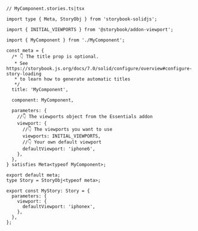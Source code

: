 ```tsx
// MyComponent.stories.ts|tsx

import type { Meta, StoryObj } from 'storybook-solidjs';

import { INITIAL_VIEWPORTS } from '@storybook/addon-viewport';

import { MyComponent } from './MyComponent';

const meta = {
  /* 👇 The title prop is optional.
   * See https://storybook.js.org/docs/7.0/solid/configure/overview#configure-story-loading
   * to learn how to generate automatic titles
   */
  title: 'MyComponent',

  component: MyComponent,

  parameters: {
    //👇 The viewports object from the Essentials addon
    viewport: {
      //👇 The viewports you want to use
      viewports: INITIAL_VIEWPORTS,
      //👇 Your own default viewport
      defaultViewport: 'iphone6',
    },
  },
} satisfies Meta<typeof MyComponent>;

export default meta;
type Story = StoryObj<typeof meta>;

export const MyStory: Story = {
  parameters: {
    viewport: {
      defaultViewport: 'iphonex',
    },
  },
};
```
